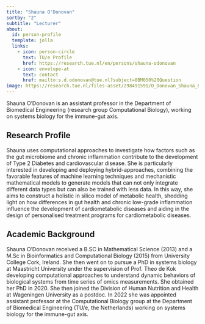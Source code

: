 ```yaml
---
title: "Shauna O'Donovan"
sortby: "2"
subtitle: "Lecturer"
about:
  id: person-profile
  template: jolla
  links:
    - icon: person-circle
      text: TU/e Profile
      href: https://research.tue.nl/en/persons/shauna-odonovan
    - icon: envelope-at
      text: contact
      href: mailto:s.d.odonovan@tue.nl?subject=8BM050%20Question
image: https://research.tue.nl/files-asset/298491591/O_Donovan_Shauna_BME_PO_VH_1529_UD.jpg/
---
```


:::{#person-profile}
Shauna O’Donovan is an assistant professor in the Department of Biomedical Engineering (research group Computational Biology), working on systems biology for the immune-gut axis.
:::

## Research Profile
 Shauna uses computational approaches to investigate how factors such as the gut microbiome and chronic inflammation contribute to the development of Type 2  Diabetes and cardiovascular disease. She is particularly interested in developing and deploying hybrid-approaches, combining the favorable features of machine learning techniques and mechanistic mathematical models to generate models that can not only integrate different data types but can also be trained with less data. In this way, she aims to construct a holistic in silico model of metabolic health, shedding light on how differences in gut health and chronic low-grade inflammation influence the development of cardiometabolic diseases and aiding in the design of personalised treatment programs for cardiometabolic diseases.

## Academic Background
Shauna O’Donovan received a B.SC in Mathematical Science (2013) and a M.Sc in Bioinformatics and Computational Biology (2015) from University College Cork, Ireland. She then went on to pursue a PhD in systems biology at Maastricht University under the supervision of Prof. Theo de Kok developing computational approaches to understand dynamic behaviors of biological systems from time series of omics measurements. She obtained her PhD in 2020. She then joined the Division of Human Nutrition and Health at Wageningen University as a postdoc. In 2022 she was appointed assistant professor at the Computational Biology group at the Department of Biomedical Engineering (TU/e, the Netherlands) working on systems biology for the immune-gut axis.